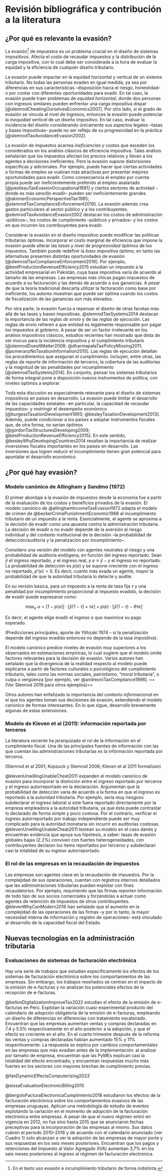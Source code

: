 # Revisión bibliográfica y contribución a la literatura {#sec-lit-review}

## ¿Por qué es relevante la evasión?

La evasión[^noncomp] de impuestos es un problema crucial en el diseño de sistemas impositivos. Afecta el costo de recaudar impuestos y la distribución de la carga impositiva, con lo cual debe ser considerada a la hora de evaluar la equidad y la eficiencia de cualquier diseño tributario.

[^noncomp]: En el texto uso evasión e incumplimiento tributario de forma indistinta.

La evasión puede impactar en la equidad horizontal y vertical de un sistema tributario. No todas las personas evaden en igual medida, ya sea por diferencias en sus características –disposición hacia el riesgo, honestidad– o por contar con diferentes oportunidades para evadir. En tal caso, la evasión puede traer problemas de *equidad horizontal*, donde dos personas con ingresos similares pueden enfrentar una carga impositiva dispar [@slemrodCheatingOurselvesEconomics2007]. Por otro lado, si el grado de evasión se vincula al nivel de ingresos, entonces la evasión puede potenciar la *inequidad vertical* de un diseño impositivo. En tal caso, evaluar la incidencia del diseño considerando únicamente sus aspectos legales –tasas y bases impositivas– puede no ser reflejo de su progresividad en la práctica [@slemrodTaxAvoidanceEvasion2002].

La evasión de impuestos acarrea *ineficiencias y costos* que exceden los considerados en los análisis clásicos de eficiencia impositiva. Tales análisis señalarían que los impuestos afectan los precios relativos y llevan a los agentes a decisiones ineficientes. Pero la evasión supone distorsiones específicas y adicionales. Por ejemplo, puede hacer que ciertas actividades o formas de empleo se vuelvan más atractivas por presentar mejores oportunidades para evadir. Como consecuencia el empleo por cuenta propia puede ser ineficientemente preferido al empleo asalariado [@pestieauTaxEvasionOccupational1991] y ciertos sectores de actividad –donde es más sencillo evadir– pueden ser ineficientemente grandes [@skinnerEconomicPerspectiveTax1985; @slemrodTaxComplianceEnforcement2019]. La evasión además crea gastos particulares al sector público y a los contribuyentes.  @slemrodTaxAvoidanceEvasion2002 destacan los costos de administración –públicos–, los costos de cumplimiento –públicos y privados– y los costos en que incurren los contribuyentes para evadir.

Considerar la evasión en el diseño impositivo puede modificar las políticas tributarias óptimas. Incorporar el costo marginal de eficiencia que impone la evasión puede alterar las *tasas y nivel de progresividad óptimos* de los impuestos. También puede redefinir la *base impositiva óptima*, en tanto las alternativas presenten distintas oportunidades de evasión [@slemrodTaxComplianceEnforcement2019]. Por ejemplo, @bestProductionRevenueEfficiency2015 estudian un impuesto a la actividad empresarial en Pakistán, cuya base impositiva varía de acuerdo al tamaño de las empresas. Las empresas más chicas pagan impuestos de acuerdo a su facturación y las demás de acuerdo a sus ganancias. A pesar de que la teoría tradicional descarta utilizar la facturación como base por ineficiente, los autores muestran que puede ser óptima cuando los costos de fiscalización de las ganancias son más elevados.

Por otra parte, la evasión fuerza a repensar el diseño de otras facetas más allá de las tasas y bases impositivas. @slemrodTaxSystems2014 destacan la importancia de las *reglas de envío* y de las *reglas de ejecución*. Las reglas de envío refieren a que entidad es legalmente responsable por pagar los impuestos al gobierno. A pesar de ser un factor irrelevante en los análisis impositivos clásicos, estudios recientes han mostrado que dista de ser inocuo para la incidencia impositiva y el cumplimiento tributario [@slemrodDoesItMatter2008; @dharmapalaTaxPolicyMissing2011; @pomeranzNoTaxationInformation2015]. Las reglas de ejecución detallan los procedimientos que aseguran el cumplimiento. Incluyen, entre otras, las reglas de reporte de información de terceros, la cobertura de las auditorías y la magnitud de las penalidades por incumplimiento [@slemrodTaxSystems2014]. En conjunto, pensar los sistemas tributarios de forma integral pone a disposición nuevos instrumentos de política, con niveles óptimos a explorar.

Toda esta discusión es especialmente relevante para el diseño de sistemas impositivos en países en desarrollo. La evasión puede limitar el desarrollo de las capacidades estatales –en particular, la capacidad de recaudar impuestos– y restringir el desempeño económico [@burgessTaxationDevelopment1993; @besleyTaxationDevelopment2013]. Además, puede condicionar a los países a adoptar instrumentos fiscales que, de otra forma, no serían óptimos [@gordonTaxStructuresDeveloping2009; @bestProductionRevenueEfficiency2015]. En este sentido, @besleyWhyDevelopingCountries2014 resaltan la importancia de realizar inversiones fiscales importantes en los países en desarrollo. Las inversiones que logren reducir el incumplimiento tienen gran potencial para apuntalar el desarrollo económico.

## ¿Por qué hay evasión?

### Modelo canónico de Allingham y Sandmo (1972)

El primer abordaje a la evasión de impuestos desde la economía fue a partir de la evaluación de los costos y beneficios privados de la evasión. El modelo canónico de @allinghamIncomeTaxEvasion1972 adapta el modelo de crimen de @beckerCrimePunishmentEconomic1968 al incumplimiento tributario de un impuesto a la renta. Esencialmente, el agente se aproxima a la decisión de evadir como una apuesta contra la administración tributaria. La decisión de evadir o no evadir depende de la aversión al riesgo individual y del contexto institucional de la decisión –la probabilidad de detección/auditoría y la penalización por incumplimiento–.

Considero una versión del modelo con agentes neutrales al riesgo y una probabilidad de auditoría endógena, en función del ingreso reportado. Sean $\hat{y}$ el ingreso reportado, $y$ el ingreso real, y $e \equiv \hat{y} - y$ el ingreso no reportado. La probabilidad de detección es $p(e)$ y se supone creciente con el ingreso no reportado, $p'(e) > 0$. Es decir, cuanto más evada un agente, mayor la probabilidad de que la autoridad tributaria lo detecte y audite.

En su versión básica, para un impuesto a la renta de tasa fija $\tau$ y una penalidad por incumplimiento proporcional al impuesto evadido, la decisión de evadir puede expresarse como:

$$
\max_e\  u = [1 - p(e)]\cdot[\hat{y}(1-\tau)+\tau e] + p(e)\cdot [\hat{y}(1 - \tau) - \theta\tau e]
$$

Es decir, el agente elige evadir el ingreso $e$ que maximice su pago esperado. <!--  Vale destacar que en este modelo la decisión de evadir no difiere de cualquier otro tipo de decisión riesgosa; es decir, no hay nada intrínsico a la evasión que pueda llevar al agente a considerar la decisión de otra manera. -->

(Predicciones principales; aporte de Yithzaki 1974 – si la penalización depende del ingreso evadido entonces no depende de la tasa impositiva). 

El modelo canónico predice niveles de evasión muy superiores a los observados en estimaciones empíricas, lo cual sugiere que el modelo omite factores relevantes para la decisión de evasión. Varios autores han señalado que la divergencia de la realidad respecto al modelo puede explicarse a partir de factores culturales o psicológicos del cumplimiento tributario, tales como las normas sociales, patriotismo, "moral tributaria", o culpa o vergüenza [por ejemplo, ver @andreoniTaxCompliance1998]. ==(Ver Slemrod 2019 para otros ejemplos)==

Otros autores han enfatizado la importancia del *contexto informacional* en el que los agentes toman sus decisiones de evasión, extendiendo el modelo canónico de formas interesantes. En lo que sigue, desarrollo brevemente algunas de estas extensiones.

### Modelo de Kleven et al (2011): información reportada por terceros

La literatura reciente ha jerarquizado el rol de la información en el cumplimiento fiscal. Una de las principales fuentes de información con las que cuentan las administraciones tributarias es la información reportada por terceros. 

(Slemrod et al 2001; Kopzuck y Slemrod 2006; Kleven et al 2011 formalizan)

@klevenUnwillingUnableCheat2011 expanden el modelo canónico de evasión para incorporar la distinción entre el ingreso reportado por terceros y el ingreso autorreportado en la declaración. Argumentan que la probabilidad de detección varía de acuerdo a la forma en que el ingreso es reportado a la autoridad tributaria. Por ejemplo, sería muy riesgoso subdeclarar el ingreso laboral si este fuera reportado directamente por la empresa empleadora a la autoridad tributaria, ya que ésta puede contrastar lo declarado de forma simple y poco costosa. Por el contrario, verificar el ingreso autorreportado por trabajo independiente puede ser muy complicado para la autoridad monetaria sin incurrir en auditorías costosas. @klevenUnwillingUnableCheat2011 testean su modelo en el caso danés y encuentran evidencia que apoya sus hipótesis, a saber: tasas de evasión globales bajas (2.2%) conviven con fuertes heterogeneidades, con contribuyentes declaran los items reportados por terceros y subdeclaran casi la totalidad de su ingreso autorreportado.

### El rol de las empresas en la recaudación de impuestos

Las empresas son agentes clave en la recaudación de impuestos. Por la complejidad de sus operaciones, cuentan con registros internos detallados que las adiminstraciones tributarias pueden explotar con fines recaudatorios. Por ejemplo, requiriendo que las firmas reporten información de todo tipo de sus socios comerciales y forzándolas a actuar como agentes de retención de impuestos de otros contribuyentes. @klevenWhyCanModern2016 han señalado que el aumento en la complejidad de las operaciones de las firmas –y por lo tanto, la mayor necesidad interna de información y registro de operaciones– está vinculado al desarrollo de la capacidad fiscal del Estado.

<!-- @pomeranzNoTaxationInformation2015 hace un RCT con más de 400.000 empresas en Chile y encuentra que al recibir comunicación de que la autoridad tributaria encuentra discrepancias en estos ítems verificados por terceros, las empresas incrementaron el valor agregado reportado. El resultado venía impulsado por un aumento en el reporte de las ventas a consumidores finales, que tienen un menor rastro de papel que las transacciones entre empresas. @carrilloDodgingTaxmanFirm2017 estudian la respuesta de empresas ecuatorianas ante la notificación de que la autoridad tributaria encuentró discrepancias entre su ingreso reportado y otras fuentes de información. Los autores destacan que la efectividad de las fuentes de información reportadas por terceros para lograr cumplimiento puede verse mermada en contextos de baja capacidad institucional por la dificultad de las autoridades tributarias de hacer amenazas creíbles; y por el ajuste de las empresas en otros márgenes. Por su parte, @adhikariSmallBusinessTax2021 estudian un aumento a la verificación de las compras con tarjetas de crédito en PyMEs de Estados Unidos. Encuentran que las zonas con mayor utilización de tarjetas de crédito, y por lo tanto más expuestas al reporte de terceros, encuentran mayores aumentos de los ingresos reportados a la autoridad tributaria.  -->

## Nuevas tecnologías en la administración tributaria

### Evaluaciones de sistemas de facturación electrónica

Hay una serie de trabajos que estudian específicamente los efectos de los sistemas de facturación electrónica sobre los comportamientos de las empresas. Sin embargo, los trabajos reseñados se centran en el impacto de la *emisión* de e-facturas y no analizan los potenciales efectos de la *recepción* de e-facturas.

@bellonDigitalizationImproveTax2022 estudian el efecto de la emisión de e-facturas en Perú. Explotan la variación cuasi-experimental producto del calendario de adopción obligatoria de la emisión de e-facturas, empleando un diseño de diferencias en diferencias con tratamiento escalonado. Encuentran que las empresas aumentan ventas y compras declaradas en 7.4 y 5.5% respectivamente en el año posterior a la adopción, y que el efecto es creciente en el año. En el cuarto trimestre después de la reforma las ventas y compras declaradas habían aumentado 15% y 11% respectivamente. La respuesta se explica por cambios comportamentales en las empresas que más evadían antes de la implementación: al analizar por tamaño de empresa, encuentran que las PyMEs explican casi la totalidad del efecto encontrado; y encuentran respuestas mucho más fuertes en los sectores con mayores brechas de cumplimiento previas.

@fanDynamicEffectsComputerizing2023 

@eissaEvaluationElectronicBilling2015 

@bergoloFacturaElectronicaCumplimiento2018 estudiaron los efectos de la facturación electrónica sobre los comportamientos evasivos de las empresas uruguayas. Aplican una metodología de estudio de eventos explotando la variación en el momento de adopción de la facturación electrónica entre empresas. A pesar de que el nuevo régimen entró en vigencia en 2012, no fue sino hasta 2015 que se anunciaron fechas preceptivas para la incorporación de las empresas al mismo. Sus datos cubren el período 2010–2016 y de acuerdo con el calendario anunciado (ver Cuadro 1) solo alcanzan a ver la adopción de las empresas de mayor porte y sus respuestas en los seis meses posteriores. Encuentran que los pagos y retenciones del Impuesto al Valor Agregado (IVA) aumentan 3,7% en los seis meses posteriores al ingreso al régimen de facturación electrónica. 